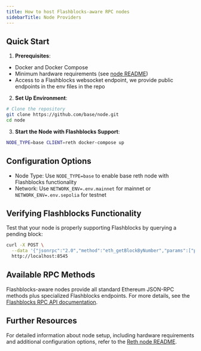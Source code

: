 ```yaml
---
title: How to host Flashblocks-aware RPC nodes
sidebarTitle: Node Providers
---
```


## Quick Start

1. **Prerequisites**:
  - Docker and Docker Compose
  - Minimum hardware requirements (see [node README](https://github.com/base/node?tab=readme-ov-file#hardware-requirements))
  - Access to a Flashblocks websocket endpoint, we provide public endpoints in the env files in the repo

2. **Set Up Environment**:

  ```sh
  # Clone the repository
  git clone https://github.com/base/node.git
  cd node
  ```

3. **Start the Node with Flashblocks Support**:

  ```sh
  NODE_TYPE=base CLIENT=reth docker-compose up
  ```

## Configuration Options

- Node Type: Use `NODE_TYPE=base` to enable base reth node with Flashblocks functionality
- Network: Use `NETWORK_ENV=.env.mainnet` for mainnet or `NETWORK_ENV=.env.sepolia` for testnet

## Verifying Flashblocks Functionality

Test that your node is properly supporting Flashblocks by querying a pending block:

```sh
curl -X POST \
  --data '{"jsonrpc":"2.0","method":"eth_getBlockByNumber","params":["pending", false],"id":1}' \
  http://localhost:8545
```

## Available RPC Methods

Flashblocks-aware nodes provide all standard Ethereum JSON-RPC methods plus specialized Flashblocks endpoints. For more details, see the [Flashblocks RPC API documentation](/base-chain/flashblocks/apps#rpc-api).

## Further Resources

For detailed information about node setup, including hardware requirements and additional configuration options, refer to the [Reth node README](https://github.com/base/node/tree/main/reth#readme).


<PolicyBanner />